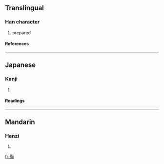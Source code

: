 ==Translingual==
===Han character===
{{Han char|rn=9|rad=人|as=11|sn=13|four=|canj=人廿心月 (OTPB)}}
# prepared
====References====
{{Han ref|kx=0115.180|dkj=01046|dj=0246.060|hdz=10208.050|uh=50C3|ud=20675}}
----
==Japanese==
===Kanji===
{{ja-kanji|grade=|rs=人11}}
# {{defn|Japanese}}
====Readings====
{{ja-readings|on=[[び]] (bi)|kun=[[そなえる]] (sonaeru), [[そなわる]] (sonawaru)}}
----
==Mandarin==
===Hanzi===
{{cmn-hanzi|pin=[[bèi]] ([[bei4]]), [[jìn]] ([[jin4]])|wg=pei<sup>4</sup>, chin<sup>4</sup>}}
# {{defn|Mandarin}}

[[fr:僃]]